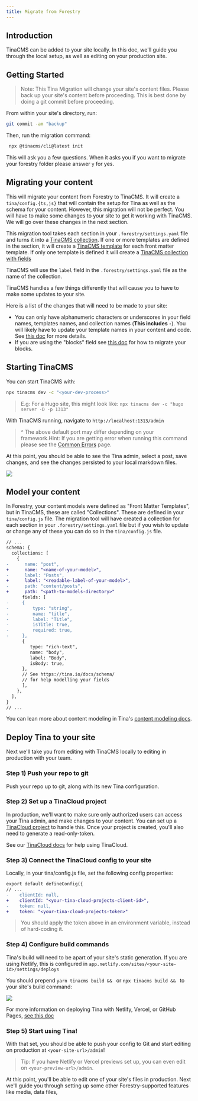 ```yaml
---
title: Migrate from Forestry
---
```


## Introduction

TinaCMS can be added to your site locally. In this doc, we'll guide you through the local setup, as well as editing on your production site.

<Youtube embedSrc="https://www.youtube.com/embed/OHY8PyeLK1g" />

## Getting Started

> Note: This Tina Migration will change your site's content files. Please back up your site's content before proceeding. This is best done by doing a git commit before proceeding.

From within your site's directory, run:

```bash
git commit -am "backup"
```

Then, run the migration command:

```bash
 npx @tinacms/cli@latest init
```

This will ask you a few questions. When it asks you if you want to migrate your forestry folder please answer `y` for yes.

## Migrating your content

This will migrate your content from Forestry to TinaCMS. It will create a `tina/config.{ts,js}` that will contain the setup for Tina as well as the schema for your content. However, this migration will not be perfect. You will have to make some changes to your site to get it working with TinaCMS. We will go over these changes in the next section.

This migration tool takes each section in your `.forestry/settings.yaml` file and turns it into a [TinaCMS collection](https://tina.io/docs/schema/#defining-collections). If one or more templates are defined in the section, it will create a [TinaCMS template](/docs/reference/templates/) for each front matter template. If only one template is defined it will create a [TinaCMS collection with fields](/docs/reference/collections/#basic-example)

TinaCMS will use the `label` field in the `.forestry/settings.yaml` file as the name of the collection.

TinaCMS handles a few things differently that will cause you to have to make some updates to your site.

Here is a list of the changes that will need to be made to your site:

- You can only have alphanumeric characters or underscores in your field names, templates names, and collection names (**This includes `-`**). You will likely have to update your template names in your content and code. See [this doc](/docs/forestry/common-errors/#migrating-fields-with-non-alphanumeric-characters) for more details.
- If you are using the "blocks" field see [this doc](/docs/forestry/common-errors/#migrating-blocks) for how to migrate your blocks.

## Starting TinaCMS

You can start TinaCMS with:

```bash
npx tinacms dev -c "<your-dev-process>"
```

> E.g: For a Hugo site, this might look like: `npx tinacms dev -c "hugo server -D -p 1313"`

With TinaCMS running, navigate to `http://localhost:1313/admin`

> ^ The above default port may differ depending on your framework.Hint: If you are getting error when running this command please see the [Common Errors](/docs/forestry/common-errors) page.

At this point, you should be able to see the Tina admin, select a post, save changes, and see the changes persisted to your local markdown files.

![](/img/hugo-tina-admin-screenshot.png)

## Model your content

In Forestry, your content models were defined as "Front Matter Templates", but in TinaCMS, these are called "Collections". These are defined in your `tina/config.js` file. The migration tool will have created a collection for each section in your `.forestry/settings.yaml` file but if you wish to update or change any of these you can do so in the `tina/config.js` file.

```diff
// ...
schema: {
  collections: [
    {
-      name: "post",
+      name: "<name-of-your-model>",
-      label: "Posts",
+      label: "<readable-label-of-your-model>",
-      path: "content/posts",
+      path: "<path-to-models-directory>"
      fields: [
-     {
-         type: "string",
-         name: "title",
-         label: "Title",
-         isTitle: true,
-         required: true,
-     },
      {
         type: "rich-text",
         name: "body",
         label: "Body",
         isBody: true,
      },
      // See https://tina.io/docs/schema/
      // for help modelling your fields
      ],
    },
  ],
}
// ...
```

You can lean more about content modeling in Tina's [content modeling docs](https://tina.io/docs/schema/).

## Deploy Tina to your site

Next we'll take you from editing with TinaCMS locally to editing in production with your team.

### Step 1) Push your repo to git

Push your repo up to git, along with its new Tina configuration.

### Step 2) Set up a TinaCloud project

In production, we'll want to make sure only authorized users can access your Tina admin, and make changes to your content. You can set up a [TinaCloud project](https://app.tina.io/) to handle this.
Once your project is created, you'll also need to generate a read-only-token.

See our [TinaCloud docs](https://tina.io/docs/tinacloud/) for help using TinaCloud.

### Step 3) Connect the TinaCloud config to your site

Locally, in your tina/config.js file, set the following config properties:

```diff
export default defineConfig({
// ...
-    clientId: null,
+    clientId: "<your-tina-cloud-projects-client-id>",
-    token: null,
+    token: "<your-tina-cloud-projects-token>"
```

> You should apply the token above in an environment variable, instead of hard-coding it.

### Step 4) Configure build commands

Tina's build will need to be apart of your site's static generation.
If you are using Netlify, this is configured in `app.netlify.com/sites/<your-site-id>/settings/deploys`

You should prepend `yarn tinacms build && ` or `npx tinacms build && ` to your site's build command:

![](/img/docs/forestry-migration/build-settings.png)

For more information on deploying Tina with Netlify, Vercel, or GitHub Pages, [see this doc](/docs/tinacloud/overview/#deploying-your-site-with-the-tinacms-admin)

### Step 5) Start using Tina!

With that set, you should be able to push your config to Git and start editing on production at `<your-site-url>/admin`!

> Tip: If you have Netlify or Vercel previews set up, you can even edit on `<your-preview-url>/admin`.

At this point, you'll be able to edit one of your site's files in production. Next we'll guide you through setting up some other Forestry-supported features like media, data files,
